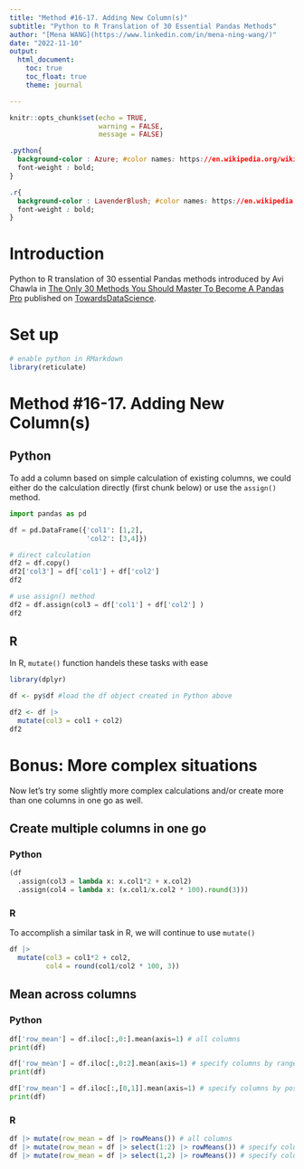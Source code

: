 ```yaml
---
title: "Method #16-17. Adding New Column(s)"
subtitle: "Python to R Translation of 30 Essential Pandas Methods"
author: "[Mena WANG](https://www.linkedin.com/in/mena-ning-wang/)"
date: "2022-11-10"
output: 
  html_document:
    toc: true
    toc_float: true
    theme: journal

---
```


```r
knitr::opts_chunk$set(echo = TRUE,
                      warning = FALSE,
                      message = FALSE)
```


```css

.python{
  background-color : Azure; #color names: https://en.wikipedia.org/wiki/Web_colors
  font-weight : bold;
}

.r{
  background-color : LavenderBlush; #color names: https://en.wikipedia.org/wiki/Web_colors
  font-weight : bold;
}

```

# Introduction

Python to R translation of 30 essential Pandas methods introduced by Avi Chawla in [The Only 30 Methods You Should Master To Become A Pandas Pro](https://towardsdatascience.com/the-only-30-methods-you-should-master-to-become-a-pandas-pro-749795084bb2) published on [TowardsDataScience](https://towardsdatascience.com/).

# Set up

```r
# enable python in RMarkdown
library(reticulate)

```

# Method #16-17. Adding New Column(s)

## Python

To add a column based on simple calculation of existing columns, we could either do the calculation directly (first chunk below) or use the `assign()` method. 


```python
import pandas as pd

df = pd.DataFrame({'col1': [1,2],
                   'col2': [3,4]})
```

```python
# direct calculation
df2 = df.copy()
df2['col3'] = df['col1'] + df['col2'] 
df2
```


```python
# use assign() method
df2 = df.assign(col3 = df['col1'] + df['col2'] )
df2
```

## R

In R, `mutate()` function handels these tasks with ease

```r

library(dplyr)

df <- py$df #load the df object created in Python above

df2 <- df |>  
  mutate(col3 = col1 + col2)
df2
```


# Bonus: More complex situations

Now let's try some slightly more complex calculations and/or create more than one columns in one go as well. 

## Create multiple columns in one go

### Python

```python
(df
  .assign(col3 = lambda x: x.col1*2 + x.col2)
  .assign(col4 = lambda x: (x.col1/x.col2 * 100).round(3)))

```

### R

To accomplish a similar task in R, we will continue to use `mutate()`

```r
df |>  
  mutate(col3 = col1*2 + col2,
         col4 = round(col1/col2 * 100, 3))
```

## Mean across columns

### Python

```python
df['row_mean'] = df.iloc[:,0:].mean(axis=1) # all columns
print(df)
```

```python
df['row_mean'] = df.iloc[:,0:2].mean(axis=1) # specify columns by range
print(df)
```

```python
df['row_mean'] = df.iloc[:,[0,1]].mean(axis=1) # specify columns by position
print(df)
```

### R

```r
df |> mutate(row_mean = df |> rowMeans()) # all columns
df |> mutate(row_mean = df |> select(1:2) |> rowMeans()) # specify columns by range
df |> mutate(row_mean = df |> select(1,2) |> rowMeans()) # specify columns by position

```



